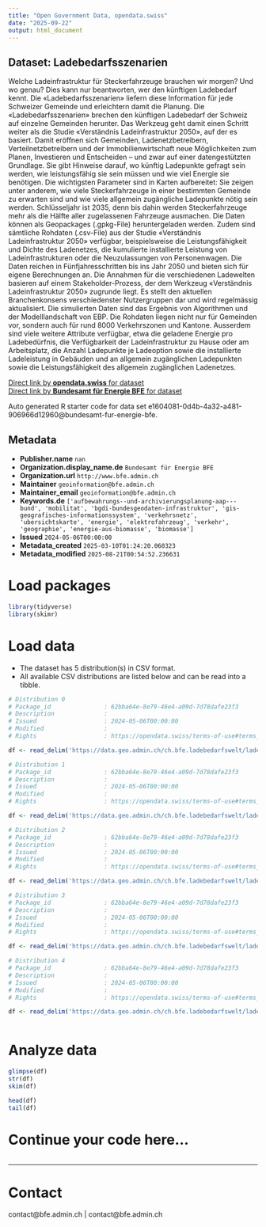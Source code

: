 ```yaml
---
title: "Open Government Data, opendata.swiss"
date: "2025-09-22"
output: html_document
---
```


## Dataset: Ladebedarfsszenarien

Welche Ladeinfrastruktur für Steckerfahrzeuge brauchen wir morgen? Und wo genau? Dies kann nur beantworten, wer den künftigen Ladebedarf kennt. Die «Ladebedarfsszenarien» liefern diese Information für jede Schweizer Gemeinde und erleichtern damit die Planung. Die «Ladebedarfsszenarien» brechen den künftigen Ladebedarf der Schweiz auf einzelne Gemeinden herunter. Das Werkzeug geht damit einen Schritt weiter als die Studie «Verständnis Ladeinfrastruktur 2050», auf der es basiert. Damit eröffnen sich Gemeinden, Ladenetzbetreibern, Verteilnetzbetreibern und der Immobilienwirtschaft neue Möglichkeiten zum Planen, Investieren und Entscheiden – und zwar auf einer datengestützten Grundlage. Sie gibt Hinweise darauf, wo künftig Ladepunkte gefragt sein werden, wie leistungsfähig sie sein müssen und wie viel Energie sie benötigen. Die wichtigsten Parameter sind in Karten aufbereitet: Sie zeigen unter anderem, wie viele Steckerfahrzeuge in einer bestimmten Gemeinde zu erwarten sind und wie viele allgemein zugängliche Ladepunkte nötig sein werden. Schlüsseljahr ist 2035, denn bis dahin werden Steckerfahrzeuge mehr als die Hälfte aller zugelassenen Fahrzeuge ausmachen. Die Daten können als Geopackages (.gpkg-File) heruntergeladen werden. Zudem sind sämtliche Rohdaten (.csv-File) aus der Studie «Verständnis Ladeinfrastruktur 2050» verfügbar, beispielsweise die Leistungsfähigkeit und Dichte des Ladenetzes, die kumulierte installierte Leistung von Ladeinfrastrukturen oder die Neuzulassungen von Personenwagen. Die Daten reichen in Fünfjahresschritten bis ins Jahr 2050 und bieten sich für eigene Berechnungen an. Die Annahmen für die verschiedenen Ladewelten basieren auf einem Stakeholder-Prozess, der dem Werkzeug «Verständnis Ladeinfrastruktur 2050» zugrunde liegt. Es stellt den aktuellen Branchenkonsens verschiedenster Nutzergruppen dar und wird regelmässig aktualisiert. Die simulierten Daten sind das Ergebnis von Algorithmen und der Modelllandschaft von EBP. Die Rohdaten liegen nicht nur für Gemeinden vor, sondern auch für rund 8000 Verkehrszonen und Kantone. Ausserdem sind viele weitere Attribute verfügbar, etwa die geladene Energie pro Ladebedürfnis, die Verfügbarkeit der Ladeinfrastruktur zu Hause oder am Arbeitsplatz, die Anzahl Ladepunkte je Ladeoption sowie die installierte Ladeleistung in Gebäuden und an allgemein zugänglichen Ladepunkten sowie die Leistungsfähigkeit des allgemein zugänglichen Ladenetzes.

[Direct link by **opendata.swiss** for dataset](https://opendata.swiss/de/dataset/ladebedarfsszenarien)<br>
[Direct link by **Bundesamt für Energie BFE** for dataset](https://www.bfe.admin.ch/bfe/en/home/supply/digitalization-and-geoinformation/geoinformation/geodata/mobility/charging-demand-scenarios%20.html)

Auto generated R starter code for data set e1604081-0d4b-4a32-a481-906966d12960@bundesamt-fur-energie-bfe.

## Metadata

- **Publisher.name** `nan`
- **Organization.display_name.de** `Bundesamt für Energie BFE`
- **Organization.url** `http://www.bfe.admin.ch`
- **Maintainer** `geoinformation@bfe.admin.ch`
- **Maintainer_email** `geoinformation@bfe.admin.ch`
- **Keywords.de** `['aufbewahrungs--und-archivierungsplanung-aap---bund', 'mobilitat', 'bgdi-bundesgeodaten-infrastruktur', 'gis-geografisches-informationssystem', 'verkehrsnetz', 'ubersichtskarte', 'energie', 'elektrofahrzeug', 'verkehr', 'geographie', 'energie-aus-biomasse', 'biomasse']`
- **Issued** `2024-05-06T00:00:00`
- **Metadata_created** `2025-03-10T01:24:20.060323`
- **Metadata_modified** `2025-08-21T00:54:52.236631`


# Load packages

```r

library(tidyverse)
library(skimr)

```

# Load data

-   The dataset has 5 distribution(s) in CSV format.
-   All available CSV distributions are listed below and can be read into a tibble.

```r

# Distribution 0
# Package_id               : 62bba64e-8e79-46e4-a09d-7d78dafe23f3
# Description              : 
# Issued                   : 2024-05-06T00:00:00
# Modified                 : 
# Rights                   : https://opendata.swiss/terms-of-use#terms_by

df <- read_delim('https://data.geo.admin.ch/ch.bfe.ladebedarfswelt/ladebedarfswelt/ladebedarfswelt-fahrzeuge_2056.csv.zip')

# Distribution 1
# Package_id               : 62bba64e-8e79-46e4-a09d-7d78dafe23f3
# Description              : 
# Issued                   : 2024-05-06T00:00:00
# Modified                 : 
# Rights                   : https://opendata.swiss/terms-of-use#terms_by

df <- read_delim('https://data.geo.admin.ch/ch.bfe.ladebedarfswelt/ladebedarfswelt/ladebedarfswelt-energie_2056.csv.zip')

# Distribution 2
# Package_id               : 62bba64e-8e79-46e4-a09d-7d78dafe23f3
# Description              : 
# Issued                   : 2024-05-06T00:00:00
# Modified                 : 
# Rights                   : https://opendata.swiss/terms-of-use#terms_by

df <- read_delim('https://data.geo.admin.ch/ch.bfe.ladebedarfswelt/ladebedarfswelt/ladebedarfswelt-verfuegbarkeit_2056.csv.zip')

# Distribution 3
# Package_id               : 62bba64e-8e79-46e4-a09d-7d78dafe23f3
# Description              : 
# Issued                   : 2024-05-06T00:00:00
# Modified                 : 
# Rights                   : https://opendata.swiss/terms-of-use#terms_by

df <- read_delim('https://data.geo.admin.ch/ch.bfe.ladebedarfswelt/ladebedarfswelt/ladebedarfswelt-ladepunkte_2056.csv.zip')

# Distribution 4
# Package_id               : 62bba64e-8e79-46e4-a09d-7d78dafe23f3
# Description              : 
# Issued                   : 2024-05-06T00:00:00
# Modified                 : 
# Rights                   : https://opendata.swiss/terms-of-use#terms_by

df <- read_delim('https://data.geo.admin.ch/ch.bfe.ladebedarfswelt/ladebedarfswelt/ladebedarfswelt-weitere_2056.csv.zip')



```

# Analyze data

```r

glimpse(df)
str(df)
skim(df)

head(df)
tail(df)

```

# Continue your code here...

```r

```

------------------------------------------------------------------------

# Contact

contact@bfe.admin.ch | contact@bfe.admin.ch
